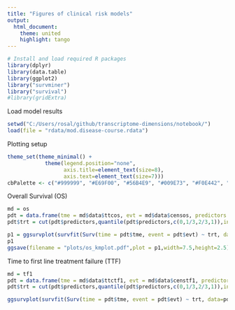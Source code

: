 ---
title: "Figures of clinical risk models"
output:
  html_document:
    theme: united
    highlight: tango
---

```{r load_packages, message=F, include=F}
# Install and load required R packages
library(dplyr)
library(data.table)
library(ggplot2)
library("survminer")
library("survival")
#library(gridExtra)
```

Load model results
```{r}
setwd("C:/Users/rosal/github/transcriptome-dimensions/notebook/")
load(file = "rdata/mod.disease-course.rdata")
```

Plotting setup
```{r}
theme_set(theme_minimal() + 
            theme(legend.position="none",
                  axis.title=element_text(size=8),
                  axis.text=element_text(size=7)))
cbPalette <- c("#999999", "#E69F00", "#56B4E9", "#009E73", "#F0E442", "#0072B2", "#D55E00", "#CC79A7")
```

Overall Survival (OS)
```{r}
md = os
pdt = data.frame(tme = md$data$ttcos, evt = md$data$censos, predictors = md$coxph$linear.predictors)
pdt$trt = cut(pdt$predictors,quantile(pdt$predictors,c(0,1/3,2/3,1)),include.lowest = T) #tertiles

p1 = ggsurvplot(survfit(Surv(time = pdt$tme, event = pdt$evt) ~ trt, data=pdt),palette=cbPalette[c(6,1,7)])
p1
ggsave(filename = "plots/os_kmplot.pdf",plot = p1,width=7.5,height=2.5)
```
Time to first line treatment failure (TTF)
```{r}
md = tf1
pdt = data.frame(tme = md$data$ttctf1, evt = md$data$censtf1, predictors = md$coxph$linear.predictors)
pdt$trt = cut(pdt$predictors,quantile(pdt$predictors,c(0,1/3,2/3,1)),include.lowest = T) #tertiles

ggsurvplot(survfit(Surv(time = pdt$tme, event = pdt$evt) ~ trt, data=pdt),palette=cbPalette[c(6,1,7)])
```


